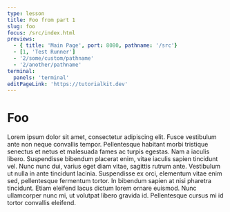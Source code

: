 ```yaml
---
type: lesson
title: Foo from part 1
slug: foo
focus: /src/index.html
previews:
  - { title: 'Main Page', port: 8080, pathname: '/src'}
  - [1, 'Test Runner']
  - '2/some/custom/pathname'
  - '2/another/pathname'
terminal:
  panels: 'terminal'
editPageLink: 'https://tutorialkit.dev'
---
```


# Foo

Lorem ipsum dolor sit amet, consectetur adipiscing elit. Fusce vestibulum ante non neque convallis tempor. Pellentesque habitant morbi tristique senectus et netus et malesuada fames ac turpis egestas. Nam a iaculis libero. Suspendisse bibendum placerat enim, vitae iaculis sapien tincidunt vel. Nunc nunc dui, varius eget diam vitae, sagittis rutrum ante. Vestibulum ut nulla in ante tincidunt lacinia. Suspendisse ex orci, elementum vitae enim sed, pellentesque fermentum tortor. In bibendum sapien at nisi pharetra tincidunt. Etiam eleifend lacus dictum lorem ornare euismod. Nunc ullamcorper nunc mi, ut volutpat libero gravida id. Pellentesque cursus mi id tortor convallis eleifend.
